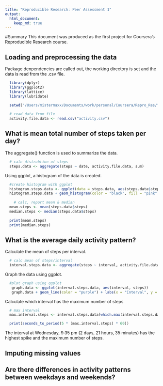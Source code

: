 ```yaml
---
title: "Reproducible Research: Peer Assessment 1"
output: 
  html_document:
    keep_md: true
---
```

#Summary
This document was produced as the first project for Coursera's Reproducible Research course.

## Loading and preprocessing the data
Package denpendencies are called out, the working directory is set and the data is read from the .csv file.
```r
  library(dplyr)
  library(ggplot2)
  library(lattice)
  library(lubridate)

  setwd("/Users/mistermaxx/Documents/work/personal/Coursera/Repro_Res/")
  
  # read data from file
  activity.file.data <- read.csv("activity.csv")

```


## What is mean total number of steps taken per day?
The aggregate() function is used to summarize the data.
```r
  # calc distrubtion of steps
  steps.data <- aggregate(steps ~ date, activity.file.data, sum)
```

Using ggplot, a histogram of the data is created.
```r
  #create histogram with ggplot
  histogram.steps.data <- ggplot(data = steps.data, aes(steps.data$steps)) 
  histogram.steps.data + geom_histogram(color = "black", fill = "pink", bins = 10, binwidth = 6000) + labs(x = "Steps", y = "Count", title = "Distribution: Total Steps")
  
    # calc, report mean & median
  mean.steps <- mean(steps.data$steps)
  median.steps <- median(steps.data$steps)
  
  print(mean.steps)
  print(median.steps)

```

## What is the average daily activity pattern?
Calculate the mean of steps per interval.
```r
  # calc mean of steps/interval
  interval.steps.data <- aggregate(steps ~ interval, activity.file.data, mean)
```

Graph the data using ggplot.
```r
  #plot graph using ggplot
   graph.data <- ggplot(interval.steps.data, aes(interval, steps))
   graph.data + geom_line(color = "purple") + labs(x = "Interval", y = "Steps", title = "Steps Per Interval")
```

Calculate which interval has the maximum number of steps
```r
  # max interval
  max.interval.steps <- interval.steps.data[which.max(interval.steps.data$steps), 1]

  print(seconds_to_period(5 * (max.interval.steps) * 60))
```
The interval at Wednesday, 9:35 pm (2 days, 21 hours, 35 minutes) has the highest spike and the maximum number of steps.

## Imputing missing values



## Are there differences in activity patterns between weekdays and weekends?
